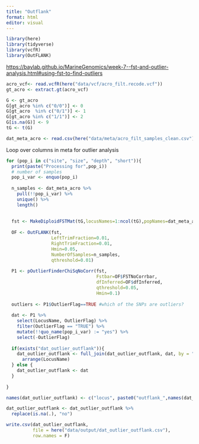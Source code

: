 ```yaml
---
title: "Outflank"
format: html
editor: visual
---
```


```r
library(here)
library(tidyverse)
library(vcfR)
library(OutFLANK)
```

<https://baylab.github.io/MarineGenomics/week-7--fst-and-outlier-analysis.html#using-fst-to-find-outliers>

```r
acro_vcf<- read.vcfR(here("data/vcf/acro_filt.recode.vcf"))
gt_acro <- extract.gt(acro_vcf)
```

```r
G <- gt_acro
G[gt_acro %in% c("0/0")] <- 0
G[gt_acro  %in% c("0/1")] <- 1
G[gt_acro %in% c("1/1")] <- 2
G[is.na(G)] <- 9
tG <- t(G)
```

```r
dat_meta_acro <- read.csv(here("data/meta/acro_filt_samples_clean.csv"))
```

Loop over columns in meta for outlier analysis

```r
for (pop_i in c("site", "size", "depth", "short")){
  print(paste("Processing for",pop_i))
  # number of samples 
  pop_i_var <- enquo(pop_i)
  
  n_samples <- dat_meta_acro %>% 
    pull(!!pop_i_var) %>% 
    unique() %>% 
    length() 
  
  
  fst <- MakeDiploidFSTMat(tG,locusNames=1:ncol(tG),popNames=dat_meta_acro %>% pull(!!pop_i_var))
  
  OF <- OutFLANK(fst,
                 LeftTrimFraction=0.01,
                 RightTrimFraction=0.01,
                 Hmin=0.05,
                 NumberOfSamples=n_samples,
                 qthreshold=0.01)
  
  P1 <- pOutlierFinderChiSqNoCorr(fst,
                                  Fstbar=OF$FSTNoCorrbar,
                                  dfInferred=OF$dfInferred,
                                  qthreshold=0.05,
                                  Hmin=0.1)
  
  outliers <- P1$OutlierFlag==TRUE #which of the SNPs are outliers?
  
  dat <- P1 %>% 
    select(LocusName, OutlierFlag) %>% 
    filter(OutlierFlag == "TRUE") %>% 
    mutate(!!quo_name(pop_i_var) := "yes") %>% 
    select(-OutlierFlag)
  
  if(exists("dat_outlier_outflank")){
    dat_outlier_outflank <- full_join(dat_outlier_outflank, dat, by = "LocusName") %>% 
      arrange(LocusName)
  } else {
    dat_outlier_outflank <- dat
  }
  
}
```

```r
names(dat_outlier_outflank) <- c("locus", paste0("outflank_",names(dat_outlier_outflank[-1])))

dat_outlier_outflank <- dat_outlier_outflank %>% 
  replace(is.na(.), "no")

```

```r
write.csv(dat_outlier_outflank,
          file = here("data/output/dat_outlier_outflank.csv"), 
          row.names = F)
```
